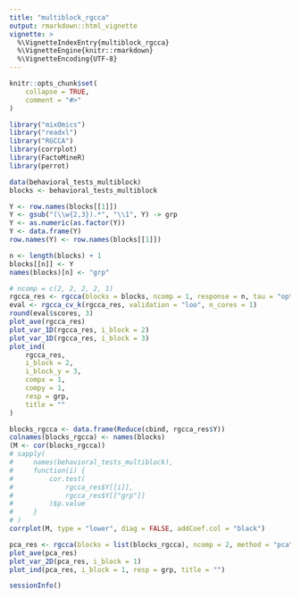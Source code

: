 ```yaml
---
title: "multiblock_rgcca"
output: rmarkdown::html_vignette
vignette: >
  %\VignetteIndexEntry{multiblock_rgcca}
  %\VignetteEngine{knitr::rmarkdown}
  %\VignetteEncoding{UTF-8}
---
```


```r
knitr::opts_chunk$set(
    collapse = TRUE,
    comment = "#>"
)
```

```r
library("mixOmics")
library("readxl")
library("RGCCA")
library(corrplot)
library(FactoMineR)
library(perrot)
```

```r
data(behavioral_tests_multiblock)
blocks <- behavioral_tests_multiblock

Y <- row.names(blocks[[1]])
Y <- gsub("(\\w{2,3}).*", "\\1", Y) -> grp
Y <- as.numeric(as.factor(Y))
Y <- data.frame(Y)
row.names(Y) <- row.names(blocks[[1]])

n <- length(blocks) + 1
blocks[[n]] <- Y
names(blocks)[n] <- "grp"
```

```r
# ncomp = c(2, 2, 2, 2, 1)
rgcca_res <- rgcca(blocks = blocks, ncomp = 1, response = n, tau = "optimal")
eval <- rgcca_cv_k(rgcca_res, validation = "loo", n_cores = 1)
round(eval$scores, 3)
plot_ave(rgcca_res)
plot_var_1D(rgcca_res, i_block = 2)
plot_var_1D(rgcca_res, i_block = 3)
plot_ind(
    rgcca_res,
    i_block = 2,
    i_block_y = 3,
    compx = 1,
    compy = 1,
    resp = grp,
    title = ""
)
```

```r
blocks_rgcca <- data.frame(Reduce(cbind, rgcca_res$Y))
colnames(blocks_rgcca) <- names(blocks)
(M <- cor(blocks_rgcca))
# sapply(
#     names(behavioral_tests_multiblock),
#     function(i) {
#         cor.test(
#             rgcca_res$Y[[i]],
#             rgcca_res$Y[["grp"]]
#         )$p.value
#     }
# )
corrplot(M, type = "lower", diag = FALSE, addCoef.col = "black")
```

```r
pca_res <- rgcca(blocks = list(blocks_rgcca), ncomp = 2, method = "pca")
plot_ave(pca_res)
plot_var_2D(pca_res, i_block = 1)
plot_ind(pca_res, i_block = 1, resp = grp, title = "")
```

```r
sessionInfo()
```
